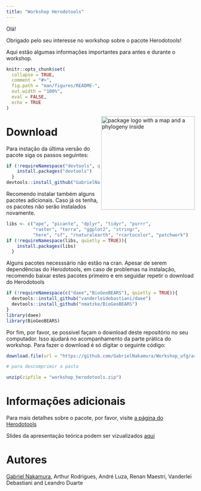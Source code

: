 ```yaml
---
title: "Workshop Herodotools"
---
```


Olá!

Obrigado pelo seu interesse no workshop sobre o pacote Herodotools!

Aqui estão algumas informações importantes para antes e durante o workshop.

<!-- README.md is generated from README.Rmd. Please edit that file -->

```r
knitr::opts_chunk$set(
  collapse = TRUE,
  comment = "#>",
  fig.path = "man/figures/README-",
  out.width = "100%",
  eval = FALSE,
  echo = TRUE
)
```

<img src="figs/logo_herodotools.png" alt="package logo with a map and a phylogeny inside" width="250px" align="right"/>


# Download 

Para instação da última versão do pacote siga os passos seguintes:

```.r
if (!requireNamespace("devtools", quietly = TRUE)){
    install.packages("devtools")
  }
devtools::install_github("GabrielNakamura/Herodotools")
```

Recomendo instalar também alguns pacotes adicionais. Caso já os tenha, os pacotes não serão instalados novamente.

```r
libs <- c("ape", "picante", "dplyr", "tidyr", "purrr",
          "raster", "terra", "ggplot2", "stringr",
          "here", "sf", "rnaturalearth", "rcartocolor", "patchwork")
if (!requireNamespace(libs, quietly = TRUE)){
    install.packages(libs)
  }

```

Alguns pacotes necesssário não estão na cran. Apesar de serem dependências do Herodotools, em caso de problemas na instalação, recomendo baixar estes pacotes primeiro e em seguidar repetir o download do Herodotools

```r
if (!requireNamespace(c("daee","BioGeoBEARS"), quietly = TRUE)){
  devtools::install_github("vanderleidebastiani/daee")
  devtools::install_github("nmatzke/BioGeoBEARS")
}
library(daee)
library(BioGeoBEARS)
```

Por fim, por favor, se possível façam o download deste repositório no  seu computador. Isso ajudará no acompanhamento da parte prática do workshop. Para fazer o download é só digitar o seguinte código:

```r
download.file(url = "https://github.com/GabrielNakamura/Workshop_ufg/archive/master.zip", destfile = "workshop_herodotools.zip")

# para descomprimir a pasta

unzip(zipfile = "workshop_herodotools.zip")

```

# Informações adicionais

Para mais detalhes sobre o pacote, por favor, visite [a página do Herodotools](https://gabrielnakamura.github.io/Herodotools/)

Slides da apresentação teórica podem ser vizualizados [aqui](https://gabrielnakamura.github.io/presentation-UFSM/)

# Autores

[Gabriel Nakamura](https://buscatextual.cnpq.br/buscatextual/visualizacv.do?id=K4436271D5&tokenCaptchar=03AL8dmw_ahjC34vwiKCSxy42OB3unBotZDRIrrc8u8U29BxtsinGbZpxrvh2Q6RkwudID5lIHbcMRIOafoAomRTIe3PDnqDXahAsfUkWLxCIEVy1Lt3x21uYyJmDMl_9ktOEu9twdFHvbBSR5QVo3taKJBlcGzdxx_aUrFyZsEIq-IaipNrs6L4W6HRzT_mdfUCZefAfbXHLJbXRCZ-Zw9qyGdRg495V-zqIIQsnay_oHEC8AczWL_cjMEdo5Xn-AanEzj_NyR9hntORXM2zQggWeRq5g0HACoI5_QlAdz4Wvs3sV5rvGO_6NS4TWzSig66lJC-C2mjdJMiFXH1SAJyMbSn2DR6BJqtE-xJnQrXaLnuqyL4RUnj8B_C8fICjkoQ_7DSHhPy3_uYeOUlb01WCVyx5SYkChtCG8lfjzaEsmSjKRsLCBnTRzQptL6T4kP6uHgxAXUWbLfHH8xpGlhj7Et9SPRKXL7ShQwFTySJSv1Vwo-CFsgDn3MkWaZk4VTQYmbFJq9PfudWxY3fWa9XwJbY8_8Ojyf-n5_WO5CAF-MeFcawqqRIw), Arthur Rodrigues, André Luza, Renan Maestri, Vanderlei Debastiani and Leandro Duarte







